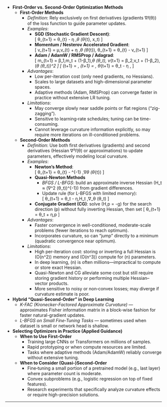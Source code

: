 - **First-Order vs. Second-Order Optimization Methods**
  - **First-Order Methods**  
    - *Definition*: Rely exclusively on first derivatives (gradients ∇𝑓(θ)) of the loss function to guide parameter updates.  
    - *Examples*:  
      - **SGD (Stochastic Gradient Descent)**:  
        \[
          θ_{t+1} = θ_{t} - η \,\nabla_θ \mathcal{L}(θ_{t}, x_t)
        \]  
      - **Momentum / Nesterov Accelerated Gradient**:  
        \[
          v_{t+1} = μ\,v_{t} + η \,\nabla_θ \mathcal{L}(θ_{t}), \quad
          θ_{t+1} = θ_{t} - v_{t+1}
        \]  
      - **Adam / AdamW / RMSProp / Adagrad**:  
        \[
          m_{t+1} = β_1\,m_t + (1-β_1)\,\nabla_θ \mathcal{L}(θ_t), 
          \quad
          v_{t+1} = β_2\,v_t + (1-β_2)\,(\nabla_θ \mathcal{L}(θ_t))^2
        \]
        \[
          \hat{m}_{t+1} = \frac{m_{t+1}}{1 - β_1^t}, \quad
          \hat{v}_{t+1} = \frac{v_{t+1}}{1 - β_2^t}, \quad
          θ_{t+1} = θ_t - η \,\frac{\hat{m}_{t+1}}{\sqrt{\hat{v}_{t+1}} + ε}
        \]
    - *Advantages*:  
      - Low per-iteration cost (only need gradients, no Hessians).  
      - Scales to large datasets and high-dimensional parameter spaces.  
      - Adaptive methods (Adam, RMSProp) can converge faster in practice without extensive LR tuning.  
    - *Limitations*:  
      - May converge slowly near saddle points or flat regions (“zig-zagging”).  
      - Sensitive to learning‐rate schedules; tuning can be time-consuming.  
      - Cannot leverage curvature information explicitly, so may require more iterations on ill-conditioned problems.

  - **Second-Order Methods**  
    - *Definition*: Use both first derivatives (gradients) and second derivatives (Hessian ∇²𝑓(θ) or approximations) to update parameters, effectively modeling local curvature.  
    - *Examples*:  
      - **Newton’s Method**:  
        \[
          θ_{t+1} = θ_{t} - \bigl[∇^2_θ \,\mathcal{L}(θ_{t})\bigr]^{-1} \,∇_θ \mathcal{L}(θ_{t})
        \]
      - **Quasi-Newton Methods**  
        - *BFGS / L-BFGS*: build an approximate inverse Hessian \(H_t ≈ (∇^2 \mathcal{L}(θ_t))^{-1}\) from gradient differences.  
        - Update rule (for L-BFGS with limited memory):  
          \[
            θ_{t+1} = θ_t - η\,H_t \,∇_θ \mathcal{L}(θ_t)
          \]
      - **Conjugate Gradient (CG)**: solve \(H\,p = -g\) for the search direction \(p\) without fully inverting Hessian, then set
        \[
          θ_{t+1} = θ_t + η\,p
        \]
    - *Advantages*:  
      - Faster convergence in well-conditioned, moderate-scale problems (fewer iterations to reach optimum).  
      - Incorporates curvature, so can “jump” directly to a minimum (quadratic convergence near optimum).  
    - *Limitations*:  
      - High per-iteration cost: storing or inverting a full Hessian is \(O(n^2)\) memory and \(O(n^3)\) compute for \(n\) parameters.  
      - In deep learning, \(n\) is often millions—impractical to compute or store exact Hessian.  
      - Quasi-Newton and CG alleviate some cost but still require storing gradient history or performing multiple Hessian–vector products.  
      - More sensitive to noisy or non‐convex losses; may diverge if curvature estimate is poor.

- **Hybrid “Quasi‐Second‐Order” in Deep Learning**
  - *K-FAC (Kronecker-Factored Approximate Curvature)* — approximates Fisher information matrix in a block-wise fashion for faster natural-gradient updates.  
  - *L-BFGS on Small Fine‐Tuning Tasks* — sometimes used when dataset is small or network head is shallow.

- **Selecting Optimizers in Practice (Applied Guidance)**
  - **When to Use First‐Order**  
    - Training large CNNs or Transformers on millions of samples.  
    - Rapid prototyping or when compute resources are limited.  
    - Tasks where adaptive methods (Adam/AdamW) reliably converge without extensive tuning.
  - **When to Consider (Quasi-)Second‐Order**  
    - Fine‐tuning a small portion of a pretrained model (e.g., last layer) where parameter count is moderate.  
    - Convex subproblems (e.g., logistic regression on top of fixed features).  
    - Research experiments that specifically analyze curvature effects or require high-precision solutions.

---
